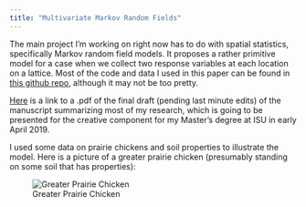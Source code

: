 ```yaml
---
title: "Multivariate Markov Random Fields"
---
```


The main project I'm working on right now has to do with spatial statistics, specifically Markov random field models. It proposes a rather primitive model for a case when we collect two response variables at each location on a lattice. Most of the code and data I used in this paper can be found in [this github repo](https://github.com/stharms/bivariatemixedMRF), although it may not be too pretty.

[Here](https://github.com/stharms/bivariatemixedMRF/blob/master/nextdraft.pdf) is a link to a .pdf of the final draft (pending last minute edits) of the manuscript summarizing most of my research, which is going to be presented for the creative component for my Master's degree at ISU in early April 2019.

I used some data on prairie chickens and soil properties to illustrate the model. Here is a picture of a greater prairie chicken (presumably standing on some soil that has properties):

![Greater Prairie Chicken](DSC_8467.jpg)

